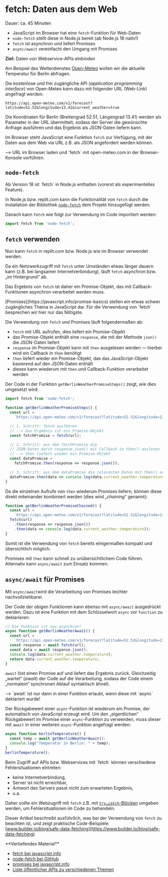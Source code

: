 
# fetch: Daten aus dem Web

<Callout>  
  Dauer: ca. 45 Minuten

  - JavaScript im Browser hat eine `fetch`-Funktion für Web-Daten
  - `node-fetch` stellt diese in Node.js bereit (ab Node.js 18 nativ!)
  - `fetch` ist asynchron und liefert Promises
  - `async/await` vereinfacht den Umgang mit Promises

  **Ziel:** Daten von Webservice-APIs einbinden
</Callout>

Am Beispiel des Wetterdienstes 
[Open-Meteo](https://open-meteo.com/)
wollen wir die aktuelle Temperatur für Berlin
abfragen. 

Die kostenlose und frei zugängliche API 
(_application programming interface_) von 
Open-Meteo kann dazu mit folgender URL (Web-Link)
angefragt werden:

```
https://api.open-meteo.com/v1/forecast?latitude=52.52&longitude=13.41&current_weather=true
```

Die Koordinaten für Berlin (Breitengrad 52.51, 
Längengrad 13.41) werden als Parameter in der
URL übermittelt, sodass der Server die gewünschte
Anfrage ausführen und das Ergebnis als JSON-Daten
liefern kann.

Im Browser steht JavaScript eine Funktion 
`fetch` zur Verfügung, mit der Daten aus dem Web 
via URL z.B. als JSON angefordert werden können.

<Callout type="info">
&xrarr; URL im Browser laden und `fetch` mit 
open-meteo.com in der Browser-Konsole vorführen. 
</Callout>

## `node-fetch`

<Callout type="info">
Ab Version 18 ist `fetch` in Node.js enthalten (vorerst als experimentelles Feature).
</Callout>

In Node.js bzw. replit.com kann die Funktionalität 
von `fetch` durch die Installation der Bibliothek 
[`node-fetch`](https://github.com/node-fetch/node-fetch) dem Projekt hinzugefügt werden.

Danach kann `fetch` wie folgt zur Verwendung im Code 
importiert werden:

```js
import fetch from 'node-fetch';
```

## `fetch` verwenden

Nun kann `fetch` in replit.com bzw. Node.js
wie im Browser verwendet werden.

Da ein Netzwerkzugriff mit `fetch` unter
Umständen etwas länger dauern kann (z.B.
bei langsamer Internetverbindung), läuft
`fetch` asynchron bzw. „im Hintergrund“ ab.

Das Ergebnis von `fetch` ist daher ein 
Promise-Objekt, das mit Callback-Funktionen
asynchron verarbeitet werden muss.

<Callout type="info">
[Promises](https://javascript.info/promise-basics) 
stellen ein etwas schwer zugängliches Thema in 
JavaScript dar. Für die Verwendung von `fetch` 
besprechen wir hier nur das Nötigste.
</Callout>

Die Verwendung von `fetch` und Promises läuft 
folgendermaßen ab:

- `fetch` mit URL aufrufen, dies liefert ein Promise-Objekt
- das Promise-Objekt enthält eine `response`, die mit der Methode `json()` die JSON-Daten liefert
- `response` im Promise-Objekt kann mit `then` ausgelesen werden &mdash; hierbei wird ein Callback in `then` benötigt
- `then` liefert wieder ein Promise-Objekt, das das JavaScript-Objekt basierend auf den JSON-Daten enthält
- dieses kann wiederum mit `then` und Callback-Funktion verarbeitet werden

Der Code in der Funktion 
`getBerlinWeatherPromiseSteps()` zeigt,
wie dies umgesetzt wird:

```js
import fetch from 'node-fetch';

function getBerlinWeatherPromiseSteps() {
  const url = 
    `https://api.open-meteo.com/v1/forecast?latitude=52.52&longitude=13.41&current_weather=true`;

  // 1. Schritt: fetch ausführen
  // --> Das Ergebnis ist ein Promise-Objekt
  const fetchPromise = fetch(url);

  // 2. Schritt: aus dem fetchPromise die 
  // JSON-Daten durch response.json() mit Callback in then() auslesen
  // --> then liefert wieder ein Promise-Objekt
  const dataPromise = 
    fetchPromise.then(response => response.json());

  // 3. Schritt: aus dem dataPromise die relevanten Daten mit then() ausgeben
  dataPromise.then(data => console.log(data.current_weather.temperature));
}
```

Da die einzelnen Aufrufe von `then` wiederum
Promises liefern, können diese direkt 
miteinander kombiniert werden (dies wird 
„_chaining_“ genannt):

```js
function getBerlinWeatherPromiseChained() {
  const url = 
    `https://api.open-meteo.com/v1/forecast?latitude=52.52&longitude=13.41&current_weather=true`;
  fetch(url)
    .then(response => response.json())
    .then(data => console.log(data.current_weather.temperature));
}
```

Somit ist die Verwendung von `fetch` bereits
einigermaßen kompakt und übersichtlich 
möglich. 

Promises mit `then` kann schnell zu 
unübersichtlichem Code führen. Alternativ kann
`async/await` zum Einsatz kommen.

## `async/await` für Promises

Mit `async/await`wird die Verarbeitung von 
Promises leichter nachvollziehbarer.

Der Code der obigen Funktionen kann ebenso 
mit `async/await` ausgedrückt werden.
Dazu ist eine Funktion mit dem Schlüsselwort 
`async` vor `function` zu deklarieren:

```js
// Die Funktion ist nun asynchron!
async function getBerlinWeatherAwait() {
  const url = 
    `https://api.open-meteo.com/v1/forecast?latitude=52.52&longitude=13.41&current_weather=true`;
  const response = await fetch(url);
  const data = await response.json();
  console.log(data.current_weather.temperature);
  return data.current_weather.temperature;
}
```

`await` löst einen Promise auf und liefert
das Ergebnis zurück. Gleichzeitig „wartet“ 
(_await_) der Code auf die Verarbeitung, sodass
der Code einem „normalem“ synchronen Ablauf
syntaktisch ähnelt.

<Callout type="error">
&xrarr; `await` ist nur dann in einer Funktion erlaubt,
wenn diese mit `async` deklariert wurde!
</Callout>

Der Rückgabewert einer `async`-Funktion ist
wiederum ein Promise, der automatisch von
JavaScript erzeugt wird. Um den „eigentlichen“
Rückgabewert im Promise einer `async`-Funktion
zu verwenden, muss dieser mit `await` in einer 
weiteren `async`-Funktion angefragt werden:

```js
async function berlinTemperature() {
  const temp = await getBerlinWeatherAwait();
  console.log("Temperatur in Berlin: " + temp);
}
berlinTemperature();
```

<Callout type="warning">
Beim Zugriff auf APIs bzw. Webservices mit `fetch` können 
verschiedene Fehlersituationen eintreten:

- keine Internetverbindung,
- Server ist nicht erreichbar,
- Antwort des Servers passt nicht zum erwarteten Ergebnis,
- u.a.

Daher sollte ein Webzugriff mit `fetch` z.B. mit 
[`try…catch`-Blöcken](/prog/08-organize/03-try-catch) umgeben werden, um 
Fehlersituationen im Code zu behandeln.

Dieser Artikel beschreibt ausführlich, was bei der Verwendung von `fetch` 
zu beachten ist, und zeigt praktische Code-Beispiele:
[www.builder.io/blog/safe-data-fetching](https://www.builder.io/blog/safe-data-fetching)
</Callout>

<Callout type="info">
**Vertiefendes Material**

- [fetch bei javascript.info](https://javascript.info/fetch)
- [node-fetch bei GitHub](https://github.com/node-fetch/node-fetch)
- [promises bei javascript.info](https://javascript.info/promise-basics)
- [Liste öffentlicher APIs zu verschiedenen Themen](https://github.com/public-apis/public-apis)
</Callout>
